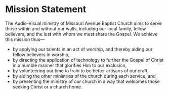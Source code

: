# Mission Statement

The Audio-Visual ministry of Missouri Avenue Baptist Church aims to serve those within and without our walls, including our local family, fellow believers, and the lost with whom we must share the Gospel. We achieve this mission thus—

* by applying our talents in an act of worship, and thereby aiding our fellow believers in worship,
* by directing the application of technology to further the Gospel of Christ in a humble manner that glorifies Him to our exclusion,
* by volunteering our time to train to be better artisans of our craft,
* by aiding the other ministries of the church during each service, and
* by presenting the ministry of our church in a way that welcomes those seeking Christ or a church home.